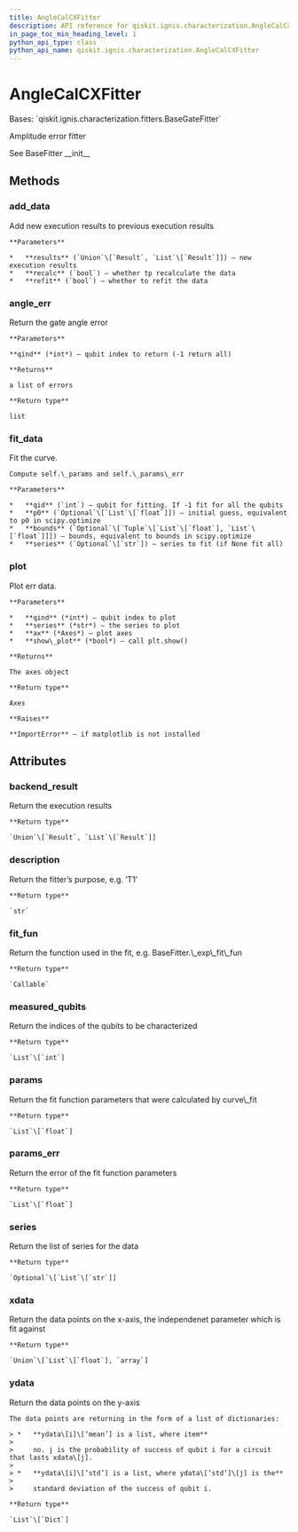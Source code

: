 ```yaml
---
title: AngleCalCXFitter
description: API reference for qiskit.ignis.characterization.AngleCalCXFitter
in_page_toc_min_heading_level: 1
python_api_type: class
python_api_name: qiskit.ignis.characterization.AngleCalCXFitter
---
```


# AngleCalCXFitter

<Class id="qiskit.ignis.characterization.AngleCalCXFitter" isDedicatedPage={true} github="https://github.com/qiskit-community/qiskit-ignis/tree/stable/0.7/qiskit/ignis/characterization/gates/fitters.py" signature="AngleCalCXFitter(backend_result, xdata, qubits, fit_p0, fit_bounds)" modifiers="class">
  Bases: `qiskit.ignis.characterization.fitters.BaseGateFitter`

  Amplitude error fitter

  See BaseFitter \_\_init\_\_

  ## Methods

  <span id="qiskit-ignis-characterization-anglecalcxfitter-add-data" />

  ### add\_data

  <Function id="qiskit.ignis.characterization.AngleCalCXFitter.add_data" signature="AngleCalCXFitter.add_data(results, recalc=True, refit=True)">
    Add new execution results to previous execution results

    **Parameters**

    *   **results** (`Union`\[`Result`, `List`\[`Result`]]) – new execution results
    *   **recalc** (`bool`) – whether tp recalculate the data
    *   **refit** (`bool`) – whether to refit the data
  </Function>

  <span id="qiskit-ignis-characterization-anglecalcxfitter-angle-err" />

  ### angle\_err

  <Function id="qiskit.ignis.characterization.AngleCalCXFitter.angle_err" signature="AngleCalCXFitter.angle_err(qind=- 1)">
    Return the gate angle error

    **Parameters**

    **qind** (*int*) – qubit index to return (-1 return all)

    **Returns**

    a list of errors

    **Return type**

    list
  </Function>

  <span id="qiskit-ignis-characterization-anglecalcxfitter-fit-data" />

  ### fit\_data

  <Function id="qiskit.ignis.characterization.AngleCalCXFitter.fit_data" signature="AngleCalCXFitter.fit_data(qid=- 1, p0=None, bounds=None, series=None)">
    Fit the curve.

    Compute self.\_params and self.\_params\_err

    **Parameters**

    *   **qid** (`int`) – qubit for fitting. If -1 fit for all the qubits
    *   **p0** (`Optional`\[`List`\[`float`]]) – initial guess, equivalent to p0 in scipy.optimize
    *   **bounds** (`Optional`\[`Tuple`\[`List`\[`float`], `List`\[`float`]]]) – bounds, equivalent to bounds in scipy.optimize
    *   **series** (`Optional`\[`str`]) – series to fit (if None fit all)
  </Function>

  <span id="qiskit-ignis-characterization-anglecalcxfitter-plot" />

  ### plot

  <Function id="qiskit.ignis.characterization.AngleCalCXFitter.plot" signature="AngleCalCXFitter.plot(qind, series='0', ax=None, show_plot=False)">
    Plot err data.

    **Parameters**

    *   **qind** (*int*) – qubit index to plot
    *   **series** (*str*) – the series to plot
    *   **ax** (*Axes*) – plot axes
    *   **show\_plot** (*bool*) – call plt.show()

    **Returns**

    The axes object

    **Return type**

    Axes

    **Raises**

    **ImportError** – if matplotlib is not installed
  </Function>

  ## Attributes

  ### backend\_result

  <Attribute id="qiskit.ignis.characterization.AngleCalCXFitter.backend_result">
    Return the execution results

    **Return type**

    `Union`\[`Result`, `List`\[`Result`]]
  </Attribute>

  ### description

  <Attribute id="qiskit.ignis.characterization.AngleCalCXFitter.description">
    Return the fitter’s purpose, e.g. ‘T1’

    **Return type**

    `str`
  </Attribute>

  ### fit\_fun

  <Attribute id="qiskit.ignis.characterization.AngleCalCXFitter.fit_fun">
    Return the function used in the fit, e.g. BaseFitter.\_exp\_fit\_fun

    **Return type**

    `Callable`
  </Attribute>

  ### measured\_qubits

  <Attribute id="qiskit.ignis.characterization.AngleCalCXFitter.measured_qubits">
    Return the indices of the qubits to be characterized

    **Return type**

    `List`\[`int`]
  </Attribute>

  ### params

  <Attribute id="qiskit.ignis.characterization.AngleCalCXFitter.params">
    Return the fit function parameters that were calculated by curve\_fit

    **Return type**

    `List`\[`float`]
  </Attribute>

  ### params\_err

  <Attribute id="qiskit.ignis.characterization.AngleCalCXFitter.params_err">
    Return the error of the fit function parameters

    **Return type**

    `List`\[`float`]
  </Attribute>

  ### series

  <Attribute id="qiskit.ignis.characterization.AngleCalCXFitter.series">
    Return the list of series for the data

    **Return type**

    `Optional`\[`List`\[`str`]]
  </Attribute>

  ### xdata

  <Attribute id="qiskit.ignis.characterization.AngleCalCXFitter.xdata">
    Return the data points on the x-axis, the independenet parameter which is fit against

    **Return type**

    `Union`\[`List`\[`float`], `array`]
  </Attribute>

  ### ydata

  <Attribute id="qiskit.ignis.characterization.AngleCalCXFitter.ydata">
    Return the data points on the y-axis

    The data points are returning in the form of a list of dictionaries:

    > *   **ydata\[i]\[‘mean’] is a list, where item**
    >
    >     no. j is the probability of success of qubit i for a circuit that lasts xdata\[j].
    >
    > *   **ydata\[i]\[‘std’] is a list, where ydata\[‘std’]\[j] is the**
    >
    >     standard deviation of the success of qubit i.

    **Return type**

    `List`\[`Dict`]
  </Attribute>
</Class>

